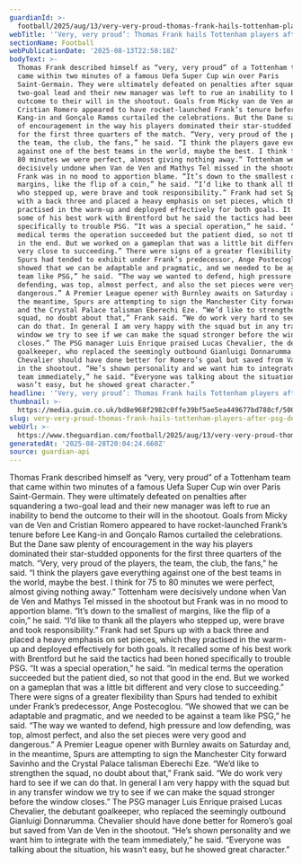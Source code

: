 ```yaml
---
guardianId: >-
  football/2025/aug/13/very-very-proud-thomas-frank-hails-tottenham-players-after-psg-defeat
webTitle: '‘Very, very proud’: Thomas Frank hails Tottenham players after PSG defeat'
sectionName: Football
webPublicationDate: '2025-08-13T22:58:18Z'
bodyText: >-
  Thomas Frank described himself as “very, very proud” of a Tottenham team that
  came within two minutes of a famous Uefa Super Cup win over Paris
  Saint-Germain. They were ultimately defeated on penalties after squandering a
  two-goal lead and their new manager was left to rue an inability to bend the
  outcome to their will in the shootout. Goals from Micky van de Ven and
  Cristian Romero appeared to have rocket-launched Frank’s tenure before Lee
  Kang-in and Gonçalo Ramos curtailed the celebrations. But the Dane saw plenty
  of encouragement in the way his players dominated their star-studded opponents
  for the first three quarters of the match. “Very, very proud of the players,
  the team, the club, the fans,” he said. “I think the players gave everything
  against one of the best teams in the world, maybe the best. I think for 75 to
  80 minutes we were perfect, almost giving nothing away.” Tottenham were
  decisively undone when Van de Ven and Mathys Tel missed in the shootout but
  Frank was in no mood to apportion blame. “It’s down to the smallest of
  margins, like the flip of a coin,” he said. “I’d like to thank all the players
  who stepped up, were brave and took responsibility.” Frank had set Spurs up
  with a back three and placed a heavy emphasis on set pieces, which they
  practised in the warm-up and deployed effectively for both goals. It recalled
  some of his best work with Brentford but he said the tactics had been honed
  specifically to trouble PSG. “It was a special operation,” he said. “In
  medical terms the operation succeeded but the patient died, so not that good
  in the end. But we worked on a gameplan that was a little bit different and
  very close to succeeding.” There were signs of a greater flexibility than
  Spurs had tended to exhibit under Frank’s predecessor, Ange Postecoglou. “We
  showed that we can be adaptable and pragmatic, and we needed to be against a
  team like PSG,” he said. “The way we wanted to defend, high pressure and low
  defending, was top, almost perfect, and also the set pieces were very good and
  dangerous.” A Premier League opener with Burnley awaits on Saturday and, in
  the meantime, Spurs are attempting to sign the Manchester City forward Savinho
  and the Crystal Palace talisman Eberechi Eze. “We’d like to strengthen the
  squad, no doubt about that,” Frank said. “We do work very hard to see if we
  can do that. In general I am very happy with the squad but in any transfer
  window we try to see if we can make the squad stronger before the window
  closes.” The PSG manager Luis Enrique praised Lucas Chevalier, the debutant
  goalkeeper, who replaced the seemingly outbound Gianluigi Donnarumma.
  Chevalier should have done better for Romero’s goal but saved from Van de Ven
  in the shootout. “He’s shown personality and we want him to integrate with the
  team immediately,” he said. “Everyone was talking about the situation, his
  wasn’t easy, but he showed great character.”
headline: '‘Very, very proud’: Thomas Frank hails Tottenham players after PSG defeat'
thumbnail: >-
  https://media.guim.co.uk/bd8e968f2982c0ffe39bf5ae5ea449677bd788cf/500_0_5000_4000/500.jpg
slug: very-very-proud-thomas-frank-hails-tottenham-players-after-psg-defeat
webUrl: >-
  https://www.theguardian.com/football/2025/aug/13/very-very-proud-thomas-frank-hails-tottenham-players-after-psg-defeat
generatedAt: '2025-08-28T20:04:24.660Z'
source: guardian-api
---
```

Thomas Frank described himself as “very, very proud” of a Tottenham team that came within two minutes of a famous Uefa Super Cup win over Paris Saint-Germain. They were ultimately defeated on penalties after squandering a two-goal lead and their new manager was left to rue an inability to bend the outcome to their will in the shootout. Goals from Micky van de Ven and Cristian Romero appeared to have rocket-launched Frank’s tenure before Lee Kang-in and Gonçalo Ramos curtailed the celebrations. But the Dane saw plenty of encouragement in the way his players dominated their star-studded opponents for the first three quarters of the match. “Very, very proud of the players, the team, the club, the fans,” he said. “I think the players gave everything against one of the best teams in the world, maybe the best. I think for 75 to 80 minutes we were perfect, almost giving nothing away.” Tottenham were decisively undone when Van de Ven and Mathys Tel missed in the shootout but Frank was in no mood to apportion blame. “It’s down to the smallest of margins, like the flip of a coin,” he said. “I’d like to thank all the players who stepped up, were brave and took responsibility.” Frank had set Spurs up with a back three and placed a heavy emphasis on set pieces, which they practised in the warm-up and deployed effectively for both goals. It recalled some of his best work with Brentford but he said the tactics had been honed specifically to trouble PSG. “It was a special operation,” he said. “In medical terms the operation succeeded but the patient died, so not that good in the end. But we worked on a gameplan that was a little bit different and very close to succeeding.” There were signs of a greater flexibility than Spurs had tended to exhibit under Frank’s predecessor, Ange Postecoglou. “We showed that we can be adaptable and pragmatic, and we needed to be against a team like PSG,” he said. “The way we wanted to defend, high pressure and low defending, was top, almost perfect, and also the set pieces were very good and dangerous.” A Premier League opener with Burnley awaits on Saturday and, in the meantime, Spurs are attempting to sign the Manchester City forward Savinho and the Crystal Palace talisman Eberechi Eze. “We’d like to strengthen the squad, no doubt about that,” Frank said. “We do work very hard to see if we can do that. In general I am very happy with the squad but in any transfer window we try to see if we can make the squad stronger before the window closes.” The PSG manager Luis Enrique praised Lucas Chevalier, the debutant goalkeeper, who replaced the seemingly outbound Gianluigi Donnarumma. Chevalier should have done better for Romero’s goal but saved from Van de Ven in the shootout. “He’s shown personality and we want him to integrate with the team immediately,” he said. “Everyone was talking about the situation, his wasn’t easy, but he showed great character.”
